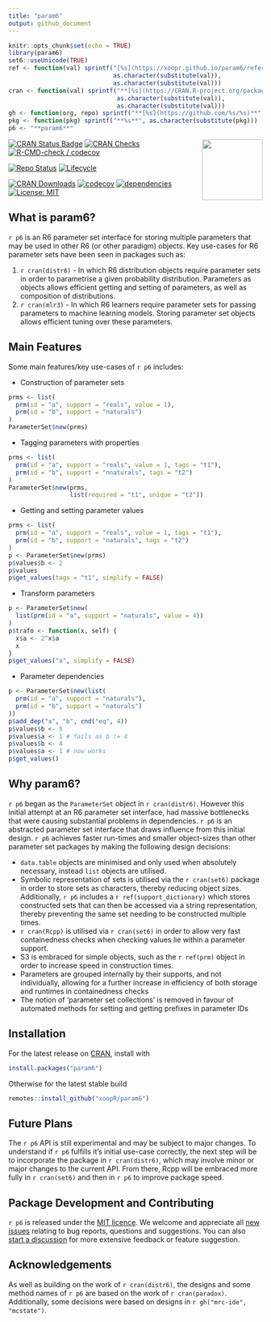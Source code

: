 ```yaml
---
title: "param6"
output: github_document
---
```


```r
knitr::opts_chunk$set(echo = TRUE)
library(param6)
set6::useUnicode(TRUE)
ref <- function(val) sprintf("[%s](https://xoopr.github.io/param6/reference/%s.html)",
                             as.character(substitute(val)),
                             as.character(substitute(val)))
cran <- function(val) sprintf("**[%s](https://CRAN.R-project.org/package=%s)**",
                              as.character(substitute(val)),
                              as.character(substitute(val)))
gh <- function(org, repo) sprintf("**[%s](https://github.com/%s/%s)**", repo, org, repo)
pkg <- function(pkg) sprintf("**%s**", as.character(substitute(pkg)))
p6 <- "**param6**"
```

<img src="man/figures/logo.png" align="right" alt="" width="120" />

[![CRAN Status Badge](https://www.r-pkg.org/badges/version-ago/param6)](https://cran.r-project.org/package=param6)
[![CRAN Checks](https://cranchecks.info/badges/worst/param6)](https://cran.r-project.org/web/checks/check_results_param6.html)
[![R-CMD-check / codecov](https://github.com/xoopR/param6/actions/workflows/check-covr.yml/badge.svg?branch=main)](https://github.com/xoopR/param6/actions/workflows/check-covr.yml)

[![Repo Status](https://www.repostatus.org/badges/latest/active.svg)](https://github.com/xoopR/param6)
[![Lifecycle](https://lifecycle.r-lib.org/articles/figures/lifecycle-experimental.svg)](https://github.com/xoopR/param6)

[![CRAN Downloads](https://cranlogs.r-pkg.org/badges/grand-total/param6)](https://cran.r-project.org/package=param6)
[![codecov](https://codecov.io/gh/xoopR/param6/branch/master/graph/badge.svg)](https://codecov.io/gh/xoopR/param6)
[![dependencies](https://tinyverse.netlify.com/badge/param6)](https://CRAN.R-project.org/package=param6)
[![License: MIT](https://img.shields.io/badge/License-MIT-yellow.svg)](https://opensource.org/licenses/MIT)

## What is param6?

`r p6` is an R6 parameter set interface for storing multiple parameters that may be used in other R6 (or other paradigm) objects. Key use-cases for R6 parameter sets have been seen in packages such as:

1. `r cran(distr6)` - In which R6 distribution objects require parameter sets in order to parametrise a given probability distribution. Parameters as objects allows efficient getting and setting of parameters, as well as composition of distributions.
2. `r cran(mlr3)` - In which R6 learners require parameter sets for passing parameters to machine learning models. Storing parameter set objects allows efficient tuning over these parameters.

## Main Features

Some main features/key use-cases of `r p6` includes:

* Construction of parameter sets

```r
prms <- list(
  prm(id = "a", support = "reals", value = 1),
  prm(id = "b", support = "naturals")
)
ParameterSet$new(prms)
```

* Tagging parameters with properties

```r
prms <- list(
  prm(id = "a", support = "reals", value = 1, tags = "t1"),
  prm(id = "b", support = "nnaturals", tags = "t2")
)
ParameterSet$new(prms,
                 list(required = "t1", unique = "t2"))
```

* Getting and setting parameter values

```r
prms <- list(
  prm(id = "a", support = "reals", value = 1, tags = "t1"),
  prm(id = "b", support = "naturals", tags = "t2")
)
p <- ParameterSet$new(prms)
p$values$b <- 2
p$values
p$get_values(tags = "t1", simplify = FALSE)
```

* Transform parameters

```r
p <- ParameterSet$new(
  list(prm(id = "a", support = "naturals", value = 4))
)
p$trafo <- function(x, self) {
  x$a <- 2^x$a
  x
}
p$get_values("a", simplify = FALSE)
```

* Parameter dependencies

```r
p <- ParameterSet$new(list(
  prm(id = "a", support = "naturals"),
  prm(id = "b", support = "naturals")
))
p$add_dep("a", "b", cnd("eq", 4))
p$values$b <- 5
p$values$a <- 1 # fails as b != 4
p$values$b <- 4
p$values$a <- 1 # now works
p$get_values()
```

## Why param6?

`r p6` began as the `ParameterSet` object in `r cran(distr6)`. However this initial attempt at an R6 parameter set interface, had massive bottlenecks that were causing substantial problems in dependencies. `r p6` is an abstracted parameter set interface that draws influence from this initial design. `r p6` achieves faster run-times and smaller object-sizes than other parameter set packages by making the following design decisions:

* `data.table` objects are minimised and only used when absolutely necessary, instead `list` objects are utilised.
* Symbolic representation of sets is utilised via the `r cran(set6)` package in order to store sets as characters, thereby reducing object sizes. Additionally, `r p6` includes a `r ref(support_dictionary)` which stores constructed sets that can then be accessed via a string representation, thereby preventing the same set needing to be constructed multiple times.
* `r cran(Rcpp)` is utilised via `r cran(set6)` in order to allow very fast containedness checks when checking values lie within a parameter support.
* S3 is embraced for simple objects, such as the `r ref(prm)` object in order to increase speed in construction times.
* Parameters are grouped internally by their supports, and not individually, allowing for a further increase in efficiency of both storage and runtimes in containedness checks
* The notion of 'parameter set collections' is removed in favour of automated methods for setting and getting prefixes in parameter IDs

## Installation

For the latest release on [CRAN](https://CRAN.R-project.org/package=param6), install with
```r
install.packages("param6")
```

Otherwise for the latest stable build
```r
remotes::install_github("xoopR/param6")
```

## Future Plans

The `r p6` API is still experimental and may be subject to major changes.
To understand if `r p6` fulfills it's initial use-case correctly, the next step will be to incorporate the package in `r cran(distr6)`, which may involve minor or major changes to the current API. From there, Rcpp will be embraced more fully in `r cran(set6)` and then in `r p6` to improve package speed.

## Package Development and Contributing

`r p6` is released under the [MIT licence](https://opensource.org/licenses/MIT). We welcome and appreciate all [new issues](https://github.com/xoopR/param6/issues) relating to bug reports, questions and suggestions. You can also [start a discussion](https://github.com/xoopR/param6/discussions) for more extensive feedback or feature suggestion.

## Acknowledgements

As well as building on the work of `r cran(distr6)`, the designs and some method names of `r p6` are based on the work of `r cran(paradox)`. Additionally, some decisions were based on designs in `r gh("mrc-ide", "mcstate")`.
